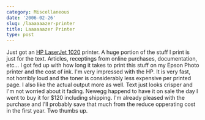 ```yaml
---
category: Miscellaneous
date: '2006-02-26'
slug: /laaaaaazer-printer
title: Laaaaaazer Printer
type: post
---
```



Just got an
[HP LaserJet 1020](http://h10010.www1.hp.com/wwpc/us/en/sm/WF05a/18972-236251-236263-14638-f51-439423.html)
printer. A huge portion of the stuff I print is just for the text.
Articles, receptings from online purchases, documentation, etc... I
got fed up with how long it takes to print this stuff on my Epson
Photo printer and the cost of ink. I'm very impressed with the HP.
It is very fast, not horribly loud and the toner is considerably
less expensive per printed page. I also like the actual output more
as well. Text just looks crisper and I'm not worried about it
fading. Newegg happend to have it on sale the day I went to buy it
for $120 including shipping. I'm already pleased with the purchase
and I'll probably save that much from the reduce opperating cost in
the first year. Two thumbs up.